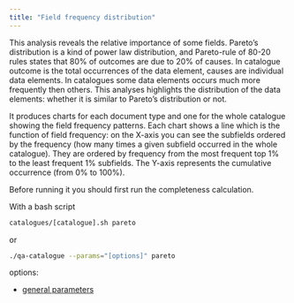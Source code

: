 ```yaml
---
title: "Field frequency distribution"
---
```


This analysis reveals the relative importance of some fields. Pareto's
distribution is a kind of power law distribution, and Pareto-rule of 80-20
rules states that 80% of outcomes are due to 20% of causes. In catalogue
outcome is the total occurrences of the data element, causes are individual
data elements. In catalogues some data elements occurs much more frequently
then others. This analyses highlights the distribution of the data elements:
whether it is similar to Pareto's distribution or not.

It produces charts for each document type and one for the whole catalogue
showing the field frequency patterns. Each chart shows a line which is the
function of field frequency: on the X-axis you can see the subfields ordered
by the frequency (how many times a given subfield occurred in the whole
catalogue). They are ordered by frequency from the most frequent top 1% to the
least frequent 1% subfields. The Y-axis represents the cumulative occurrence
(from 0% to 100%).

Before running it you should first run the completeness calculation.

With a bash script
```bash
catalogues/[catalogue].sh pareto
```
or
```bash
./qa-catalogue --params="[options]" pareto
```

options:

* [general parameters](#general-parameters)
